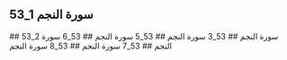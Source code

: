 ## 53_1 سورة النجم
<YouTube videoId='CBQ_Ut3Ug_M' opts={opts} />
## 53_2 سورة النجم
<YouTube videoId='Cs5lJ_-3rUA' opts={opts} />
## 53_3 سورة النجم
<YouTube videoId='gCH8vgE8Stc' opts={opts} />
## 53_5 سورة النجم
<YouTube videoId='q3hHgjLIB0k' opts={opts} />
## 53_6 سورة النجم
<YouTube videoId='mQ_3-I67sQk' opts={opts} />
## 53_7 سورة النجم
<YouTube videoId='9nUMUjztg_Q' opts={opts} />
## 53_8 سورة النجم
<YouTube videoId='07UCG-qfJwQ' opts={opts} />
